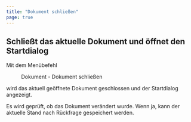 ```yaml
---
title: "Dokument schließen"
page: true
---
```

## Schlie&#223;t das aktuelle Dokument und &#246;ffnet den Startdialog

Mit dem Men&#252;befehl  <Menu>Dokument - Dokument schließen</Menu>  wird das aktuell ge&#246;ffnete Dokument geschlossen und der Startdialog angezeigt.

Es wird gepr&#252;ft, ob das Dokument ver&#228;ndert wurde. Wenn ja, kann der aktuelle Stand nach R&#252;ckfrage gespeichert werden.